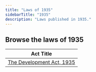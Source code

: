```yaml
---
title: "Laws of 1935"
sidebarTitle: "1935"
description: "Laws published in 1935."
---
```


## Browse the laws of 1935

| Act Title |
|-----------|
| [The Development Act, 1935](/laws/act-167) |
